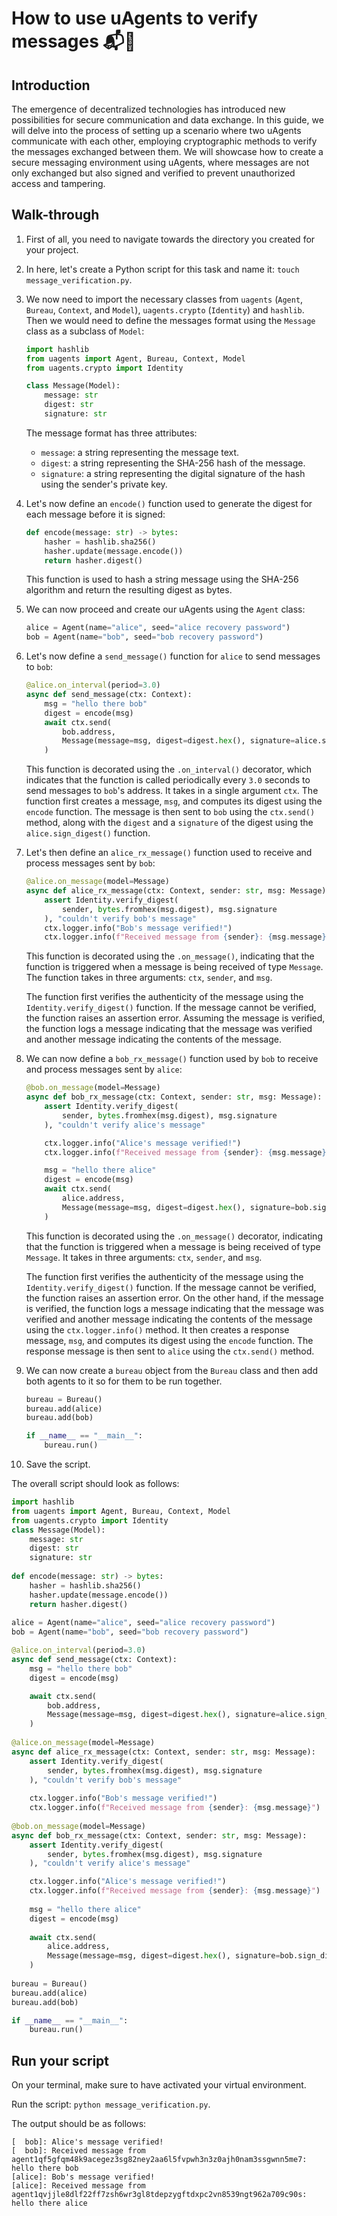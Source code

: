 # How to use uAgents to verify messages 📬🔐

## Introduction

The emergence of decentralized technologies has introduced new possibilities for secure communication and data exchange. In this guide, we will delve into the process of setting up a scenario where two uAgents communicate with each other, employing cryptographic methods to verify the messages exchanged between them. We will showcase how to create a secure messaging environment using uAgents, where messages are not only exchanged but also signed and verified to prevent unauthorized access and tampering.

## Walk-through

1. First of all, you need to navigate towards the directory you created for your project. 

2. In here, let's create a Python script for this task and name it: `touch message_verification.py`.

3. We now need to import the necessary classes from `uagents` (`Agent`, `Bureau`, `Context`, and `Model`), `uagents.crypto` (`Identity`) and `hashlib`. Then we would need to define the messages format using the `Message` class as a subclass of `Model`:

    ```py copy
    import hashlib
    from uagents import Agent, Bureau, Context, Model
    from uagents.crypto import Identity

    class Message(Model):
        message: str
        digest: str
        signature: str
    ```

   The message format has three attributes: 

    - `message`: a string representing the message text.
    - `digest`: a string representing the SHA-256 hash of the message.
    - `signature`: a string representing the digital signature of the hash using the sender's private key.

4. Let's now define an `encode()` function used to generate the digest for each message before it is signed:

    ```py copy
    def encode(message: str) -> bytes:
        hasher = hashlib.sha256()
        hasher.update(message.encode())
        return hasher.digest()
    ```

     This function is used to hash a string message using the SHA-256 algorithm and return the resulting digest as bytes. 

5. We can now proceed and create our uAgents using the `Agent` class:

    ```py copy
    alice = Agent(name="alice", seed="alice recovery password")
    bob = Agent(name="bob", seed="bob recovery password")
    ```

6. Let's now define a `send_message()` function for `alice` to send messages to `bob`:
 
    ```py copy
    @alice.on_interval(period=3.0)
    async def send_message(ctx: Context):
        msg = "hello there bob"
        digest = encode(msg)
        await ctx.send(
            bob.address,
            Message(message=msg, digest=digest.hex(), signature=alice.sign_digest(digest)),
        )
    ```

    This function is decorated using the `.on_interval()` decorator, which indicates that the function is called periodically every `3.0` seconds to send messages to `bob`'s address. It takes in a single argument `ctx`. The function first creates a message, `msg`, and computes its digest using the `encode` function. The message is then sent to `bob` using the `ctx.send()` method, along with the `digest` and a `signature` of the digest using the `alice.sign_digest()` function.

7. Let's then define an `alice_rx_message()` function used to receive and process messages sent by `bob`:

    ```py copy
    @alice.on_message(model=Message)
    async def alice_rx_message(ctx: Context, sender: str, msg: Message):
        assert Identity.verify_digest(
            sender, bytes.fromhex(msg.digest), msg.signature
        ), "couldn't verify bob's message"
        ctx.logger.info("Bob's message verified!")
        ctx.logger.info(f"Received message from {sender}: {msg.message}")
    ```

    This function is decorated using the `.on_message()`, indicating that the function is triggered when a message is being received of type `Message`. The function takes in three arguments: `ctx`, `sender`, and `msg`.

    The function first verifies the authenticity of the message using the `Identity.verify_digest()` function. If the message cannot be verified, the function raises an assertion error. Assuming the message is verified, the function logs a message indicating that the message was verified and another message indicating the contents of the message.

8. We can now define a `bob_rx_message()` function used by `bob` to receive and process messages sent by `alice`:

    ```py copy
    @bob.on_message(model=Message)
    async def bob_rx_message(ctx: Context, sender: str, msg: Message):
        assert Identity.verify_digest(
            sender, bytes.fromhex(msg.digest), msg.signature
        ), "couldn't verify alice's message"

        ctx.logger.info("Alice's message verified!")
        ctx.logger.info(f"Received message from {sender}: {msg.message}")
   
        msg = "hello there alice"
        digest = encode(msg)
        await ctx.send(
            alice.address,
            Message(message=msg, digest=digest.hex(), signature=bob.sign_digest(digest)),
        )
    ```

    This function is decorated using the `.on_message()` decorator, indicating that the function is triggered when a message is being received of type `Message`. It takes in three arguments: `ctx`, `sender`, and `msg`.

    The function first verifies the authenticity of the message using the `Identity.verify_digest()` function. If the message cannot be verified, the function raises an assertion error. On the other hand, if the message is verified, the function logs a message indicating that the message was verified and another message indicating the contents of the message using the `ctx.logger.info()` method. It then creates a response message, `msg`, and computes its digest using the `encode` function. The response message is then sent to `alice` using the `ctx.send()` method.

9. We can now create a `bureau` object from the `Bureau` class and then add both agents to it so for them to be run together.

    ```py copy
    bureau = Bureau()
    bureau.add(alice)
    bureau.add(bob)

    if __name__ == "__main__":
        bureau.run()
    ```

10. Save the script.

The overall script should look as follows: 

```py copy filename="message_verification.py"
import hashlib
from uagents import Agent, Bureau, Context, Model
from uagents.crypto import Identity
class Message(Model):
    message: str
    digest: str
    signature: str
    
def encode(message: str) -> bytes:
    hasher = hashlib.sha256()
    hasher.update(message.encode())
    return hasher.digest()
    
alice = Agent(name="alice", seed="alice recovery password")
bob = Agent(name="bob", seed="bob recovery password")

@alice.on_interval(period=3.0)
async def send_message(ctx: Context):
    msg = "hello there bob"
    digest = encode(msg)

    await ctx.send(
        bob.address,
        Message(message=msg, digest=digest.hex(), signature=alice.sign_digest(digest)),
    )
    
@alice.on_message(model=Message)
async def alice_rx_message(ctx: Context, sender: str, msg: Message):
    assert Identity.verify_digest(
        sender, bytes.fromhex(msg.digest), msg.signature
    ), "couldn't verify bob's message"
    
    ctx.logger.info("Bob's message verified!")
    ctx.logger.info(f"Received message from {sender}: {msg.message}")
    
@bob.on_message(model=Message)
async def bob_rx_message(ctx: Context, sender: str, msg: Message):
    assert Identity.verify_digest(
        sender, bytes.fromhex(msg.digest), msg.signature
    ), "couldn't verify alice's message"

    ctx.logger.info("Alice's message verified!")
    ctx.logger.info(f"Received message from {sender}: {msg.message}")
    
    msg = "hello there alice"
    digest = encode(msg)
    
    await ctx.send(
        alice.address,
        Message(message=msg, digest=digest.hex(), signature=bob.sign_digest(digest)),
    )
    
bureau = Bureau()
bureau.add(alice)
bureau.add(bob)

if __name__ == "__main__":
    bureau.run()
```

## Run your script

On your terminal, make sure to have activated your virtual environment.

Run the script: `python message_verification.py`.

The output should be as follows:

```
[  bob]: Alice's message verified!
[  bob]: Received message from agent1qf5gfqm48k9acegez3sg82ney2aa6l5fvpwh3n3z0ajh0nam3ssgwnn5me7: hello there bob
[alice]: Bob's message verified!
[alice]: Received message from agent1qvjjle8dlf22ff7zsh6wr3gl8tdepzygftdxpc2vn8539ngt962a709c90s: hello there alice
```
